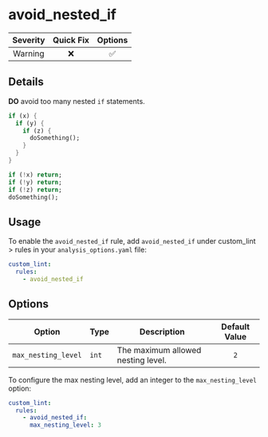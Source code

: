 # avoid_nested_if

| Severity | Quick Fix | Options |
|:--------:|:---------:|:-------:|
| Warning  |    ❌     |   ✅    |

## Details

**DO** avoid too many nested `if` statements.

```dart title="Bad"
if (x) {
  if (y) {
    if (z) {
      doSomething();
    }
  }
}
```

```dart title="Good"
if (!x) return;
if (!y) return;
if (!z) return;
doSomething();
```

## Usage

To enable the `avoid_nested_if` rule, add `avoid_nested_if` under custom_lint > rules in your `analysis_options.yaml` file:

```yaml
custom_lint:
  rules:
    - avoid_nested_if
```

## Options

| Option              | Type  | Description                        | Default Value |
| ------------------- | ----- | ---------------------------------- |:-------------:|
| `max_nesting_level` | `int` | The maximum allowed nesting level. |      `2`      |

To configure the max nesting level, add an integer to the `max_nesting_level` option:

```yaml
custom_lint:
  rules:
    - avoid_nested_if:
      max_nesting_level: 3
```
